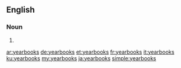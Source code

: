 ==English==

===Noun===
{{head|en|noun plural form}}

# {{plural of|yearbook|lang=en}}

[[ar:yearbooks]]
[[de:yearbooks]]
[[et:yearbooks]]
[[fr:yearbooks]]
[[it:yearbooks]]
[[ku:yearbooks]]
[[my:yearbooks]]
[[ja:yearbooks]]
[[simple:yearbooks]]